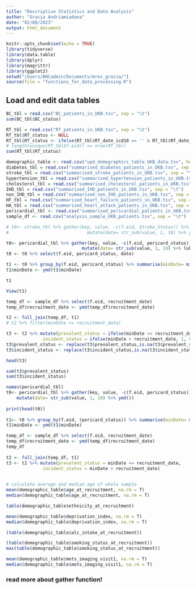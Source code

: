 ```yaml
---
title: "Descriptive Statistics and Data Analysis"
author: "Gracia Andriamiadana"
date: "02/08/2023"
output: html_document
---
```



```r
knitr::opts_chunk$set(echo = TRUE)
library(tidyverse)
library(data.table)
library(dplyr)
library(magrittr)
library(ggplot2)
setwd("/Users/BHCadmin/Documents/mres_gracia/")
source(file = "functions_for_data_processing.R")
```

## Load and edit data tables
```r
BC_tbl = read.csv("BC_patients_in_UKB.tsv", sep = "\t")
sum(BC_tbl$BC_status)

RT_tbl = read.csv("RT_patients_in_UKB.tsv", sep = "\t")
RT_tbl$RT_status <- NULL
RT_tbl$RT_status <- ifelse(RT_tbl$RT_date_icd10 == '' & RT_tbl$RT_date_opcs4 == '', 0, 1) 
# length(unique(RT_tbl$f.eid)) == nrow(RT_tbl) 
sum(RT_tbl$RT_status)

demographic_table <- read.csv("upd_demographics_table_UKB_data.tsv", header = T, sep = "\t")
diabetes_tbl = read.csv("summarised_diabetes_patients_in_UKB.tsv", sep = "\t")
stroke_tbl = read.csv("summarised_stroke_patients_in_UKB.tsv", sep = "\t")
hypertension_tbl = read.csv("summarised_hypertension_patients_in_UKB.tsv", sep = "\t")
cholesterol_tbl = read.csv("summarised_cholesterol_patients_in_UKB.tsv", sep = "\t")
IHD_tbl = read.csv("summarised_IHD_patients_in_UKB.tsv", sep = "\t")
non_IHD_tbl = read.csv("summarised_non_IHD_patients_in_UKB.tsv", sep = "\t")
HF_tbl = read.csv("summarised_heart_failure_patients_in_UKB.tsv", sep = "\t")
HA_tbl = read.csv("summarised_heart_attack_patients_in_UKB.tsv", sep = "\t")
pericardial_tbl <- read.csv("summarised_pericardial_patients_in_UKB.tsv", sep = "\t")
sample_df <- read.csv("analysis_sample_UKB_patients.tsv", sep = "\t")
```
```r
 
# t0<- stroke_tbl %>% gather(key, value, -c(f.eid, Stroke_Status)) %>% 
#                              mutate(date= str_sub(value, 1, 10) %>% ymd())

t0<- pericardial_tbl %>% gather(key, value, -c(f.eid, pericard_status)) %>% 
                             mutate(date= str_sub(value, 1, 10) %>% lubridate::ymd())
t0 <- t0 %>% select(f.eid, pericard_status, date)

t1 <- t0 %>% group_by(f.eid, pericard_status) %>% summarise(minDate= min(date))
t1$minDate <- ymd(t1$minDate)

t1                                  

View(t1)

temp_df <- sample_df %>% select(f.eid, recruitment_date) 
temp_df$recruitment_date <- ymd(temp_df$recruitment_date)

t2 <- full_join(temp_df, t1)
# t2 %>% filter(minDate <= recruitment_date)

t3 <- t2 %>% mutate(prevalent_status = ifelse(minDate <= recruitment_date,1,0),
              incident_status = ifelse(minDate > recruitment_date, 1, 0))
t3$prevalent_status <- replace(t3$prevalent_status,is.na(t3$prevalent_status),0)
t3$incident_status <- replace(t3$incident_status,is.na(t3$incident_status),0)

head(t3)

sum(t3$prevalent_status)
sum(t3$incident_status)
```


```r
names(pericardial_tbl)
t0<- pericardial_tbl %>% gather(key, value, -c(f.eid, pericard_status)) %>% 
    mutate(date= str_sub(value, 1, 10) %>% ymd())
  
print(head(t0))
  
t1<- t0 %>% group_by(f.eid, (pericard_status)) %>% summarise(minDate= min(date, na.rm=TRUE))
t1$minDate <- ymd(t1$minDate)

temp_df <- sample_df %>% select(f.eid, recruitment_date) 
temp_df$recruitment_date <- ymd(temp_df$recruitment_date)
temp_df
  
t2 <- full_join(temp_df, t1)
t3 <- t2 %>% mutate(prevalent_status = minDate <= recruitment_date,
              incident_status = minDate > recruitment_date)
  
```


```r

# calculate average and median age of whole sample
mean(demographic_table$age_at_recruitment, na.rm = T)
median(demographic_table$age_at_recruitment, na.rm = T)

table(demographic_table$ethnicity_at_recruitment)

mean(demographic_table$deprivation_index, na.rm = T)
median(demographic_table$deprivation_index, na.rm = T)

(table(demographic_table$alc_intake_at_recruitment))

(table(demographic_table$smoking_status_at_recruitment))
max(table(demographic_table$smoking_status_at_recruitment))

mean(demographic_table$mets_imaging_visit1, na.rm = T)
median(demographic_table$mets_imaging_visit1, na.rm = T)
```

### read more about gather function!

